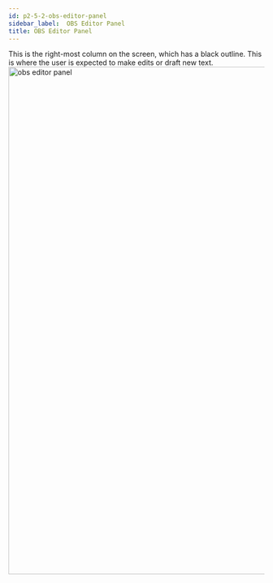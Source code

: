 ```yaml
---
id: p2-5-2-obs-editor-panel
sidebar_label:  OBS Editor Panel
title: OBS Editor Panel
---
```


This is the right-most column on the screen, which has a black outline. This is where the user is expected to make edits or draft new text.
<img src="/scribeV2-1-0/OBS-editorpanel.png"  width="1000px" alt="obs editor panel"/>